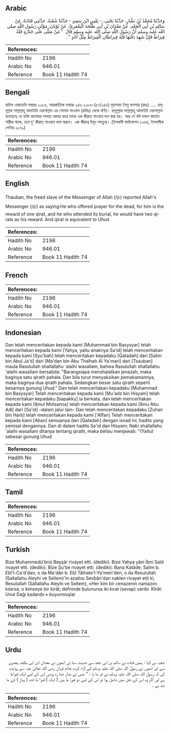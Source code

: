 ## Arabic

<div
  dir="rtl"
  lang="ar"
  style={{ fontSize: "larger", backgroundColor: "#f8f9fa", padding: 20 }}
>
  وَحَدَّثَنَا مُحَمَّدُ بْنُ بَشَّارٍ، حَدَّثَنَا يَحْيَى، - يَعْنِي ابْنَ
  سَعِيدٍ - حَدَّثَنَا شُعْبَةُ، حَدَّثَنِي قَتَادَةُ، عَنْ سَالِمِ بْنِ أَبِي
  الْجَعْدِ، عَنْ مَعْدَانَ بْنِ أَبِي طَلْحَةَ الْيَعْمَرِيِّ، عَنْ ثَوْبَانَ،
  مَوْلَى رَسُولِ اللَّهِ صلى الله عليه وسلم أَنَّ رَسُولَ اللَّهِ صلى الله عليه
  وسلم قَالَ ‏ "‏ مَنْ صَلَّى عَلَى جَنَازَةٍ فَلَهُ قِيرَاطٌ فَإِنْ شَهِدَ
  دَفْنَهَا فَلَهُ قِيرَاطَانِ الْقِيرَاطُ مِثْلُ أُحُدٍ ‏"‏ ‏.‏
</div>
<div style={{ backgroundColor: "#f8f9fa", padding: 20, marginBottom: 10 }}>
  <table>
    <thead>
      <tr>
        <th>References:</th>
        <th></th>
      </tr>
    </thead>
    <tbody>
      <tr>
        <td>Hadith No</td>
        <td>2196</td>
      </tr>
      <tr>
        <td>Arabic No</td>
        <td>946.01</td>
      </tr>
      <tr>
        <td>Reference</td>
        <td>Book 11 Hadith 74</td>
      </tr>
    </tbody>
  </table>
</div>

## Bengali

<div
  dir="ltr"
  lang="bn"
  style={{ fontSize: "larger", backgroundColor: "#f8f9fa", padding: 20 }}
>
  হাদিস একাডেমি নাম্বারঃ ২০৮৫, আন্তর্জাতিক নাম্বারঃ ৯৪৬ ২০৮৫-(৫৭/৯৪৬) মুহাম্মাদ
  ইবনু বাশশার (রহঃ) ..... রসূলুল্লাহ সাল্লাল্লাহু আলাইহি ওয়াসাল্লাম এর গোলাম
  সাওবান (রাযিঃ) থেকে বর্ণিত। রসূলুল্লাহ সাল্লাল্লাহু আলাইহি ওয়াসাল্লাম বলেছেনঃ
  যে ব্যক্তি জানাযার সালাত আদায় করে তাকে এক কীরাত সাওয়াব দান করা হয়। আর সে
  যদি দাফন কার্যেও শারীক থাকে, তবে দু' কীরাত সাওয়াব লাভ করবে। এক কীরাত্ব উহুদ
  সমতুল্য। (ইসলামী ফাউন্ডেশন ২০৬৪, ইসলামীক সেন্টার ২০৭৯)
</div>
<div style={{ backgroundColor: "#f8f9fa", padding: 20, marginBottom: 10 }}>
  <table>
    <thead>
      <tr>
        <th>References:</th>
        <th></th>
      </tr>
    </thead>
    <tbody>
      <tr>
        <td>Hadith No</td>
        <td>2196</td>
      </tr>
      <tr>
        <td>Arabic No</td>
        <td>946.01</td>
      </tr>
      <tr>
        <td>Reference</td>
        <td>Book 11 Hadith 74</td>
      </tr>
    </tbody>
  </table>
</div>

## English

<div
  dir="ltr"
  lang="en"
  style={{ fontSize: "larger", backgroundColor: "#f8f9fa", padding: 20 }}
>
  Thauban, the freed slave of the Messenger of Allah (ﷺ) reported Allah's
  Messenger (ﷺ) as saying:He who offered prayer for the dead, for him is the
  reward of one qirat, and he who attended its burial, he would have two qirats
  as his reward. And qirat is equivalent to Uhud
</div>
<div style={{ backgroundColor: "#f8f9fa", padding: 20, marginBottom: 10 }}>
  <table>
    <thead>
      <tr>
        <th>References:</th>
        <th></th>
      </tr>
    </thead>
    <tbody>
      <tr>
        <td>Hadith No</td>
        <td>2196</td>
      </tr>
      <tr>
        <td>Arabic No</td>
        <td>946.01</td>
      </tr>
      <tr>
        <td>Reference</td>
        <td>Book 11 Hadith 74</td>
      </tr>
    </tbody>
  </table>
</div>

## French

<div
  dir="ltr"
  lang="fr"
  style={{ fontSize: "larger", backgroundColor: "#f8f9fa", padding: 20 }}
></div>
<div style={{ backgroundColor: "#f8f9fa", padding: 20, marginBottom: 10 }}>
  <table>
    <thead>
      <tr>
        <th>References:</th>
        <th></th>
      </tr>
    </thead>
    <tbody>
      <tr>
        <td>Hadith No</td>
        <td>2196</td>
      </tr>
      <tr>
        <td>Arabic No</td>
        <td>946.01</td>
      </tr>
      <tr>
        <td>Reference</td>
        <td>Book 11 Hadith 74</td>
      </tr>
    </tbody>
  </table>
</div>

## Indonesian

<div
  dir="ltr"
  lang="id"
  style={{ fontSize: "larger", backgroundColor: "#f8f9fa", padding: 20 }}
>
  Dan telah menceritakan kepada kami [Muhammad bin Basysyar] telah menceritakan
  kepada kami [Yahya, yaitu anaknya Sa'id] telah menceritakan kepada kami
  [Syu'bah] telah menceritakan kepadaku [Qatadah] dari [Salim bin Abul Ja'd]
  dari [Ma'dan bin Abu Thalhah Al Ya'mari] dari [Tsauban] maula Rasulullah
  shallallahu 'alaihi wasallam, bahwa Rasulullah shallallahu 'alaihi wasallam
  bersabda: "Barangsiapa menshalatkan jenazah, maka baginya satu qirath pahala.
  Dan bila turut menyaksikan pemakamannya, maka baginya dua qirath pahala.
  Sedangkan besar satu qirath seperti besarnya gunung Uhud." Dan telah
  menceritakan kepadaku [Muhammad bin Basysyar] Telah menceritakan kepada kami
  [Mu'adz bin Hisyam] telah menceritakan kepadaku [bapakku] ia berkata, dan
  telah menceritakan kepada kami [Ibnul Mutsanna] telah menceritakan kepada kami
  [Ibnu Abu Adi] dari [Sa'id] -dalam jalur lain- Dan telah menceritakan kepadaku
  [Zuhair bin Harb] telah menceritakan kepada kami ['Affan] Telah menceritakan
  kepada kami [Aban] semuanya dari [Qatadah] dengan isnad ini, hadits yang
  semisal dengannya. Dan di dalam hadits Sa'id dan Hisyam; Nabi shallallahu
  'alaihi wasallam ditanya tentang qirath, maka beliau menjawab: "(Yaitu)
  sebesar gunung Uhud
</div>
<div style={{ backgroundColor: "#f8f9fa", padding: 20, marginBottom: 10 }}>
  <table>
    <thead>
      <tr>
        <th>References:</th>
        <th></th>
      </tr>
    </thead>
    <tbody>
      <tr>
        <td>Hadith No</td>
        <td>2196</td>
      </tr>
      <tr>
        <td>Arabic No</td>
        <td>946.01</td>
      </tr>
      <tr>
        <td>Reference</td>
        <td>Book 11 Hadith 74</td>
      </tr>
    </tbody>
  </table>
</div>

## Tamil

<div
  dir="ltr"
  lang="ta"
  style={{ fontSize: "larger", backgroundColor: "#f8f9fa", padding: 20 }}
></div>
<div style={{ backgroundColor: "#f8f9fa", padding: 20, marginBottom: 10 }}>
  <table>
    <thead>
      <tr>
        <th>References:</th>
        <th></th>
      </tr>
    </thead>
    <tbody>
      <tr>
        <td>Hadith No</td>
        <td>2196</td>
      </tr>
      <tr>
        <td>Arabic No</td>
        <td>946.01</td>
      </tr>
      <tr>
        <td>Reference</td>
        <td>Book 11 Hadith 74</td>
      </tr>
    </tbody>
  </table>
</div>

## Turkish

<div
  dir="ltr"
  lang="tr"
  style={{ fontSize: "larger", backgroundColor: "#f8f9fa", padding: 20 }}
>
  Bize Muhammedü'bnü Beşşâr rivayet etti. (dediki): Bize Yahya yâni İbni Saîd
  rivayet etti. (dediki): Bize Şu'be rivayet etti. (dediki): Bana Katâde, Salim
  b. Ebî'l-Ca'd'dan, o da Ma'dân b. Ebî Tâlhate'l-Ya'meri'den, o da Resulullah
  (Sallallahu Aleyhi ve Sellem)'in azatlısı Sevbân'dan naklen rivayet etti ki,
  Resulullah (Sallallahu Aleyhi ve Sellem), «Her kim bir cenazenin namazını
  kılarsa, o kimseye bir kirât; defninde bulunursa iki kırat (sevap) vardır.
  Kîrât: Unut Dağı kadardır.» buyurmuşlar
</div>
<div style={{ backgroundColor: "#f8f9fa", padding: 20, marginBottom: 10 }}>
  <table>
    <thead>
      <tr>
        <th>References:</th>
        <th></th>
      </tr>
    </thead>
    <tbody>
      <tr>
        <td>Hadith No</td>
        <td>2196</td>
      </tr>
      <tr>
        <td>Arabic No</td>
        <td>946.01</td>
      </tr>
      <tr>
        <td>Reference</td>
        <td>Book 11 Hadith 74</td>
      </tr>
    </tbody>
  </table>
</div>

## Urdu

<div
  dir="rtl"
  lang="ur"
  style={{ fontSize: "larger", backgroundColor: "#f8f9fa", padding: 20 }}
>
  شعبہ نے کہا : ہمیں قتادہ نے سالم بن ابی جعد سے حدیث سنا ئی انھوں نے معدان ابن
  ابی طلحہ یعمری سے اور انھوں نے رسول اللہ صلی اللہ علیہ وسلم کے آزاد کردہ غلام
  ثوبان رضی اللہ تعالیٰ عنہ سے روایت کی کہ رسول اللہ صلی اللہ علیہ وسلم نے فر ما
  یا : " جس نے نماز جنا زہ پڑھی اس کے لیے ایک قیراط ہے اور اگر وہ اس کے دفن میں
  شامل ہوا تو اس کے لیے دو قیرا ط ہیں ( ایک ) قیرا ط احد ( پہاڑ ) کے ما نند ہے ۔
</div>
<div style={{ backgroundColor: "#f8f9fa", padding: 20, marginBottom: 10 }}>
  <table>
    <thead>
      <tr>
        <th>References:</th>
        <th></th>
      </tr>
    </thead>
    <tbody>
      <tr>
        <td>Hadith No</td>
        <td>2196</td>
      </tr>
      <tr>
        <td>Arabic No</td>
        <td>946.01</td>
      </tr>
      <tr>
        <td>Reference</td>
        <td>Book 11 Hadith 74</td>
      </tr>
    </tbody>
  </table>
</div>
